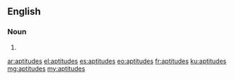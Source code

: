 ==English==

===Noun===
{{head|en|plural}}

# {{plural of|aptitude|lang=en|nocat=1}}

[[ar:aptitudes]]
[[el:aptitudes]]
[[es:aptitudes]]
[[eo:aptitudes]]
[[fr:aptitudes]]
[[ku:aptitudes]]
[[mg:aptitudes]]
[[my:aptitudes]]
